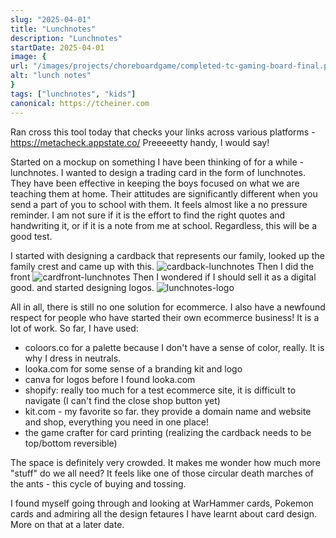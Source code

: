 ```yaml
---
slug: "2025-04-01"
title: "Lunchnotes"
description: "Lunchnotes"
startDate: 2025-04-01
image: {
url: "/images/projects/choreboardgame/completed-tc-gaming-board-final.png",
alt: "lunch notes"
}
tags: ["lunchnotes", "kids"]
canonical: https://tcheiner.com
---
```

Ran cross this tool today that checks your links across various platforms - https://metacheck.appstate.co/
Preeeeetty handy, I would say!

Started on a mockup on something I have been thinking of for a while - lunchnotes.
I wanted to design a trading card in the form of lunchnotes.  They have been effective in keeping the boys focused on
what we are teaching them at home.  Their attitudes are significantly different when you send a part of you to school
with them.  It feels almost like a no pressure reminder.  I am not sure if it is the effort to find the right quotes
and handwriting it, or if it is a note from me at school.  Regardless, this will be a good test.

I started with designing a cardback that represents our family, looked up the family crest and came up with this.
![cardback-lunchnotes](/images/projects/lunchnotes/lunchnotes-cardback-final.png)
Then I did the front
![cardfront-lunchnotes](/images/projects/lunchnotes/lunchnotes-2025-april-epictetus-completed.png)
Then I wondered if I should sell it as a digital good.
and started designing logos.
![lunchnotes-logo](/images/projects/lunchnotes/lunchnotes-logo-yellow.png)

 All in all, there is still no one solution for ecommerce.  I also have a newfound respect for people who have started
their own ecommerce business!  It is a lot of work.
So far, I have used:
- coloors.co for a palette because I don't have a sense of color, really.  It is why I dress in neutrals.
- looka.com for some sense of a branding kit and logo
- canva for logos before I found looka.com
- shopify: really too much for a test ecommerce site, it is difficult to navigate (I can't find the close shop button
yet)
- kit.com - my favorite so far.  they provide a domain name and website and shop, everything you need in one place!
- the game crafter for card printing (realizing the cardback needs to be top/bottom reversible)

The space is definitely very crowded.  It makes me wonder how much more "stuff" do we all need?  It feels like one of
those circular death marches of the ants - this cycle of buying and tossing.

I found myself going through and looking at WarHammer cards, Pokemon cards and admiring all the design fetaures I have
learnt about card design.  More on that at a later date.

